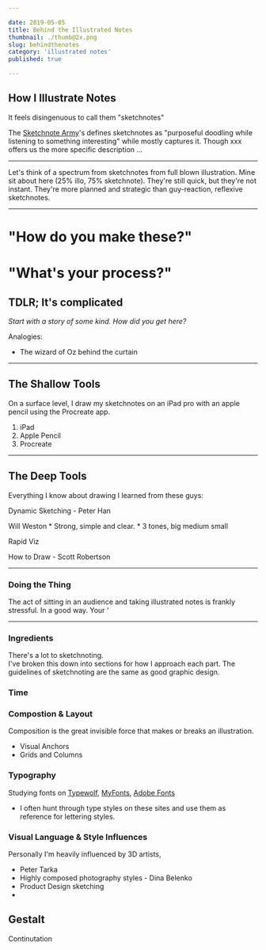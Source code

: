 ```yaml
---

date: 2019-05-05
title: Behind the Illustrated Notes
thumbnail: ./thumb@2x.png
slug: behindthenotes
category: 'illustrated notes'
published: true

---
```


## How I Illustrate Notes


It feels disingenuous to call them "sketchnotes"

The [Sketchnote Army](#)'s defines sketchnotes as "purposeful doodling while listening to something interesting" while mostly captures it.
Though xxx offers us the more specific description ...

---

Let's think of a spectrum from sketchnotes from full blown illustration.
Mine sit about here (25% illo, 75% sketchnote).
They're still quick, but they're not instant.
They're more planned and strategic than guy-reaction, reflexive sketchnotes.

---


# "How do you make these?"
# "What's your process?"

## TDLR; It's complicated


*Start with a story of some kind. How did you get here?*  

Analogies:
* The wizard of Oz behind the curtain

---

## The Shallow Tools

On a surface level, I draw my sketchnotes on an iPad pro with an apple pencil using the Procreate app.

1. iPad
2. Apple Pencil
3. Procreate



---

## The Deep Tools

Everything I know about drawing I learned from these guys:

Dynamic Sketching - Peter Han

Will Weston
    * Strong, simple and clear.
    * 3 tones, big medium small

Rapid Viz  

How to Draw - Scott Robertson  

---

### Doing the Thing

The act of sitting in an audience and taking illustrated notes is frankly stressful. In a good way. Your '

---

### Ingredients

There's a lot to sketchnoting.  
I've broken this down into sections for how I approach each part.
The guidelines of sketchnoting are the same as good graphic design.

### Time

### Compostion & Layout

Composition is the great invisible force that makes or breaks an illustration.

* Visual Anchors
* Grids and Columns

### Typography

Studying fonts on [Typewolf](#), [MyFonts](#), [Adobe Fonts](#)  
* I often hunt through type styles on these sites and use them as reference for lettering styles.

### Visual Language & Style Influences

Personally I'm heavily influenced by 3D artists,

* Peter Tarka
* Highly composed photography styles - Dina Belenko
* Product Design sketching
* 

## Gestalt

Continutation


